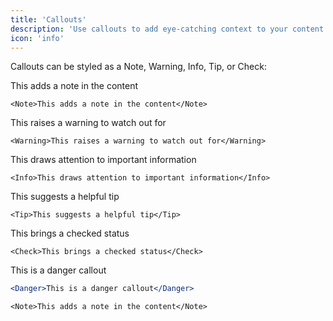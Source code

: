 ```yaml
---
title: 'Callouts'
description: 'Use callouts to add eye-catching context to your content'
icon: 'info'
---
```


Callouts can be styled as a Note, Warning, Info, Tip, or Check:

<Note>This adds a note in the content</Note>

```mdx
<Note>This adds a note in the content</Note>
```

<Warning>This raises a warning to watch out for</Warning>

```mdx
<Warning>This raises a warning to watch out for</Warning>
```

<Info>This draws attention to important information</Info>

```mdx
<Info>This draws attention to important information</Info>
```

<Tip>This suggests a helpful tip</Tip>

```mdx
<Tip>This suggests a helpful tip</Tip>
```

<Check>This brings a checked status</Check>

```mdx
<Check>This brings a checked status</Check>
```

<Danger>This is a danger callout</Danger>

```jsx
<Danger>This is a danger callout</Danger>
```

<RequestExample>

```mdx Callout Example
<Note>This adds a note in the content</Note>
```

</RequestExample>
